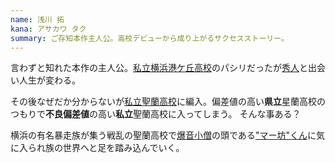 ```yaml
---
name: 浅川 拓
kana: アサカワ タク
summary: ご存知本作主人公。高校デビューから成り上がるサクセスストーリー。
---
```

言わずと知れた本作の主人公。[私立横浜港ケ丘高校](/orgs/minatogaoka)のパシリだったが[秀人](/people/hideto)と出会い人生が変わる。

その後なぜだか分からないが[私立聖蘭高校](/orgs/seiran)に編入。偏差値の高い**県立**星蘭高校のつもりで**不良偏差値**の高い**私立**聖蘭高校に入ってしまう。
そんな事ある？

横浜の有名暴走族が集う戦乱の聖蘭高校で[爆音小僧](/teams/bakuon)の頭である["マー坊"くん](/people/ma-bou)に気に入られ族の世界へと足を踏み込んでいく。